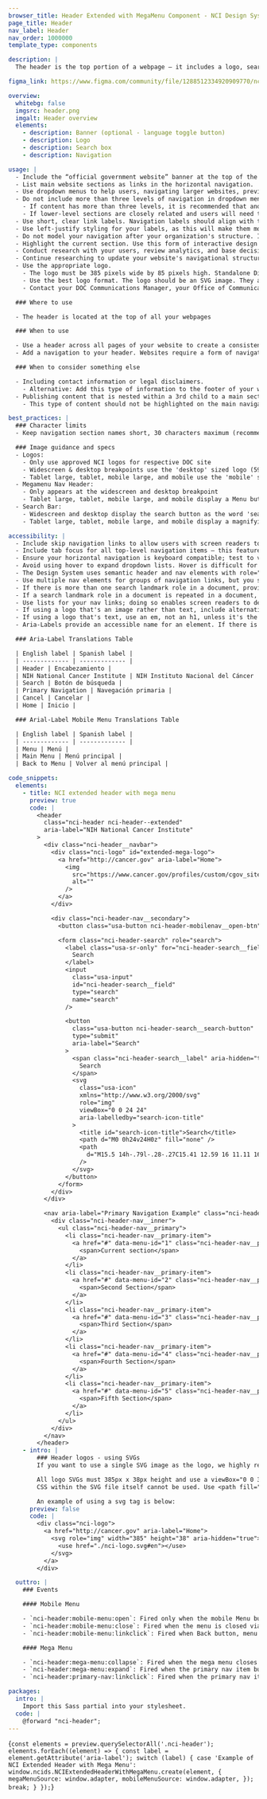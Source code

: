 ```yaml
---
browser_title: Header Extended with MegaMenu Component - NCI Design System
page_title: Header
nav_label: Header
nav_order: 1000000
template_type: components

description: |
  The header is the top portion of a webpage — it includes a logo, search, and primary site navigation. A header allows users to the website's organizational structure and provides a quick, organized way to reach the main sections of a website. The header should be consistent across all the pages of a website.

figma_link: https://www.figma.com/community/file/1288512334920909770/ncids-design-kit

overview:
  whitebg: false
  imgsrc: header.png
  imgalt: Header overview
  elements:
    - description: Banner (optional - language toggle button)
    - description: Logo
    - description: Search box
    - description: Navigation

usage: |
  - Include the “official government website” banner at the top of the header— all federal websites must include this banner.
  - List main website sections as links in the horizontal navigation.
  - Use dropdown menus to help users, navigating larger websites, preview lower-level content.
  - Do not include more than three levels of navigation in dropdown menus.
    - If content has more than three levels, it is recommended that another navigation pattern should be explored, or the primary navigation links should be reconsidered.
    - If lower-level sections are closely related and users will need to quickly jump between them, consider using a side navigation instead of — or in addition to — a dropdown.
  - Use short, clear link labels. Navigation labels should align with the title of the page that they link to, they should be short, and use familiar terms.
  - Use left-justify styling for your labels, as this will make them more scannable.
  - Do not model your navigation after your organization's structure. Instead, structure your main navigation to the tasks and information your users need the most.
  - Highlight the current section. Use this form of interactive design to show users where they are within the website.
  - Conduct research with your users, review analytics, and base decisions about your site's information architecture and navigation structure on your findings.
  - Continue researching to update your website's navigational structure based on your users' needs.
  - Use the appropriate logo.
    - The logo must be 385 pixels wide by 85 pixels high. Standalone Division, Office, and Center (DOC) websites may use their DOC blended logo. Web applications may use a program blended logo.
    - Use the best logo format. The logo should be an SVG image. They are smaller in file size than PNG images, as well as crisp looking on all types of displays.
    - Contact your DOC Communications Manager, your Office of Communications and Public Liaison (OCPL) Communications Lead, or email the NCI Branding team at ncilogoqs@mail.nih.gov with logo questions.

  ### Where to use

  - The header is located at the top of all your webpages

  ### When to use

  - Use a header across all pages of your website to create a consistent experience. The NCIDS requires all web pages to have a header, and it specifies which elements to include and their placement.
  - Add a navigation to your header. Websites require a form of navigation to help users find the information they need. While a horizontal navigation bar is one option for navigation design, it is one of the most visible and familiar ways to help users navigate your website.

  ### When to consider something else

  - Including contact information or legal disclaimers.
    - Alternative: Add this type of information to the footer of your website.
  - Publishing content that is nested within a 3rd child to a main section title.
    - This type of content should not be highlighted on the main navigation, if it is part of the fourth level in dropdown menus. This type of content can be displayed using the content design of home and landing pages.

best_practices: |
  ### Character limits
  - Keep navigation section names short, 30 characters maximum (recommended)

  ### Image guidance and specs
  - Logos:
    - Only use approved NCI logos for respective DOC site
    - Widescreen & desktop breakpoints use the 'desktop' sized logo (597x50)
    - Tablet large, tablet, mobile large, and mobile use the 'mobile' sized logo (288x38)
  - Megamenu Nav Header:
    - Only appears at the widescreen and desktop breakpoint
    - Tablet large, tablet, mobile large, and mobile display a Menu button next to the search bar
  - Search Bar:
    - Widescreen and desktop display the search button as the word 'search' or 'buscar'
    - Tablet large, tablet, mobile large, and mobile display a magnifying glass icon for the search button

accessibility: |
  - Include skip navigation links to allow users with screen readers to bypass long navigation lists. Make sure to include an id at the beginning of the main content and that it matches the skipnav link. Find more information on these links at WebAIM.
  - Include tab focus for all top-level navigation items — this feature will allow keyboard-reliant users to easily navigate interactive items.
  - Ensure your horizontal navigation is keyboard compatible; test to verify users can use Tab to navigate and Space (or Enter) to open pages.
  - Avoid using hover to expand dropdown lists. Hover is difficult for some users and won't work on touch screens. Dropdowns should expand on click or with keyboard navigation.
  - The Design System uses semantic header and nav elements with role="banner" and role="navigation" respectively. role="banner" is your masthead.
  - Use multiple nav elements for groups of navigation links, but you should only use one role="navigation" for the main nav of a page.
  - If there is more than one search landmark role in a document, provide a label for each landmark. This label will allow an assistive technology user to be able to quickly understand the purpose of each landmark.
  - If a search landmark role in a document is repeated in a document, and both landmarks have identical content, use the same label for each landmark. An example of this would be repeating the sitewide search at the top and bottom of the page.
  - Use lists for your nav links; doing so enables screen readers to decipher header contents.
  - If using a logo that's an image rather than text, include alternative text for screen readers.
  - If using a logo that's text, use an em, not an h1, unless it's the homepage. Find more information here: http://csswizardry.com/2010/10/your-logo-is-an-image-not-a-h1/.
  - Aria-Labels provide an accessible name for an element. If there is no visible name for the element, use aria-label to provide the user with a recognizable accessible name.

  ### Aria-Label Translations Table

  | English label | Spanish label |
  | ------------- | ------------- |
  | Header | Encabezamiento |
  | NIH National Cancer Institute | NIH Instituto Nacional del Cáncer |
  | Search | Botón de búsqueda |
  | Primary Navigation | Navegación primaria |
  | Cancel | Cancelar |
  | Home | Inicio |

  ### Arial-Label Mobile Menu Translations Table

  | English label | Spanish label |
  | ------------- | ------------- |
  | Menu | Menú |
  | Main Menu | Menú principal |
  | Back to Menu | Volver al menú principal |

code_snippets:
  elements:
    - title: NCI extended header with mega menu
      preview: true
      code: |
        <header
          class="nci-header nci-header--extended"
          aria-label="NIH National Cancer Institute"
        >
          <div class="nci-header__navbar">
            <div class="nci-logo" id="extended-mega-logo">
              <a href="http://cancer.gov" aria-label="Home">
                <img
                  src="https://www.cancer.gov/profiles/custom/cgov_site/themes/custom/cgov/static/images/design-elements/logos/nci-logo-full.svg"
                  alt=""
                />
              </a>
            </div>

            <div class="nci-header-nav__secondary">
              <button class="usa-button nci-header-mobilenav__open-btn">Menu</button>

              <form class="nci-header-search" role="search">
                <label class="usa-sr-only" for="nci-header-search__field">
                  Search
                </label>
                <input
                  class="usa-input"
                  id="nci-header-search__field"
                  type="search"
                  name="search"
                />

                <button
                  class="usa-button nci-header-search__search-button"
                  type="submit"
                  aria-label="Search"
                >
                  <span class="nci-header-search__label" aria-hidden="true">
                    Search
                  </span>
                  <svg
                    class="usa-icon"
                    xmlns="http://www.w3.org/2000/svg"
                    role="img"
                    viewBox="0 0 24 24"
                    aria-labelledby="search-icon-title"
                  >
                    <title id="search-icon-title">Search</title>
                    <path d="M0 0h24v24H0z" fill="none" />
                    <path
                      d="M15.5 14h-.79l-.28-.27C15.41 12.59 16 11.11 16 9.5 16 5.91 13.09 3 9.5 3S3 5.91 3 9.5 5.91 16 9.5 16c1.61 0 3.09-.59 4.23-1.57l.27.28v.79l5 4.99L20.49 19l-4.99-5zm-6 0C7.01 14 5 11.99 5 9.5S7.01 5 9.5 5 14 7.01 14 9.5 11.99 14 9.5 14z"
                    />
                  </svg>
                </button>
              </form>
            </div>
          </div>

          <nav aria-label="Primary Navigation Example" class="nci-header-nav">
            <div class="nci-header-nav__inner">
              <ul class="nci-header-nav__primary">
                <li class="nci-header-nav__primary-item">
                  <a href="#" data-menu-id="1" class="nci-header-nav__primary-link">
                    <span>Current section</span>
                  </a>
                </li>
                <li class="nci-header-nav__primary-item">
                  <a href="#" data-menu-id="2" class="nci-header-nav__primary-link">
                    <span>Second Section</span>
                  </a>
                </li>
                <li class="nci-header-nav__primary-item">
                  <a href="#" data-menu-id="3" class="nci-header-nav__primary-link">
                    <span>Third Section</span>
                  </a>
                </li>
                <li class="nci-header-nav__primary-item">
                  <a href="#" data-menu-id="4" class="nci-header-nav__primary-link">
                    <span>Fourth Section</span>
                  </a>
                </li>
                <li class="nci-header-nav__primary-item">
                  <a href="#" data-menu-id="5" class="nci-header-nav__primary-link">
                    <span>Fifth Section</span>
                  </a>
                </li>
              </ul>
            </div>
          </nav>
        </header>
    - intro: |
        ### Header logos - using SVGs
        If you want to use a single SVG image as the logo, we highly recommend using an `<img>` element as the above example shows. However, the extended header can also use `<svg>` elements in the case of inlining logos, or other special use cases. Caveats:

        All logo SVGs must 385px x 38px height and use a viewBox="0 0 385 38" attribute to set the height/width. You cannot use the height and width attributes directly on the <svg> element.
        CSS within the SVG file itself cannot be used. Use <path fill="#fff" .../> instead of <path class="l" .../>

        An example of using a svg tag is below:
      preview: false
      code: |
        <div class="nci-logo">
          <a href="http://cancer.gov" aria-label="Home">
            <svg role="img" width="385" height="38" aria-hidden="true">
              <use href="./nci-logo.svg#en"></use>
            </svg>
          </a>
        </div>

  outtro: |
    ### Events

    #### Mobile Menu

    - `nci-header:mobile-menu:open`: Fired only when the mobile Menu button is selected.
    - `nci-header:mobile-menu:close`: Fired when the menu is closed via `Escape` key, close button, or clicking outside the modal.
    - `nci-header:mobile-menu:linkclick`: Fired when Back button, menu button, or menu link is selected.

    #### Mega Menu

    - `nci-header:mega-menu:collapse`: Fired when the mega menu closes via `Escape` key or clicking outside the menu.
    - `nci-header:mega-menu:expand`: Fired when the primary nav item button is selected and expands the menu.
    - `nci-header:primary-nav:linkclick`: Fired when the primary nav item link is selected.

packages:
  intro: |
    Import this Sass partial into your stylesheet.
  code: |
    @forward "nci-header";
---
```


<NciDsJsInit>{`
const elements = preview.querySelectorAll('.nci-header');
elements.forEach((element) => {
	const label = element.getAttribute('aria-label');
	switch (label) {
		case 'Example of NCI Extended Header with Mega Menu':
			window.ncids.NCIExtendedHeaderWithMegaMenu.create(element, {
				megaMenuSource: window.adapter,
				mobileMenuSource: window.adapter,
			});
			break;
	}
});
`}</NciDsJsInit>
